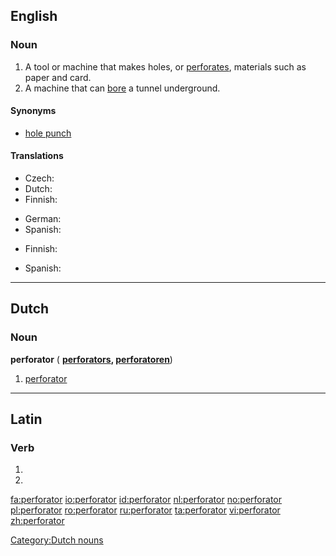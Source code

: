 ==English==

===Noun===
{{en-noun}}

# A tool or machine that makes holes, or [[perforate]]s, materials such as paper and card.
# A machine that can [[bore]] a tunnel underground.

====Synonyms====
* [[hole punch]]

====Translations====
{{trans-top|tool that makes holes}}
* Czech: {{t-|cs|děrovačka|f}}
* Dutch: {{t+|nl|perforator|m}}
* Finnish: {{t+|fi|rei'itin}}
{{trans-mid}}
* German: {{t+|de|Locher|m}}
* Spanish: {{t-|es|máquina perforadora|f}}
{{trans-bottom}}

{{trans-top|machine that bores}}
* Finnish: {{t+|fi|pora}}
{{trans-mid}}
* Spanish: {{t-|es|máquina perforadora|f}}
{{trans-bottom}}

----

==Dutch==

===Noun===
'''perforator''' ({{plural}} '''[[perforators]], [[perforatoren]]''')

# [[#Dutch|perforator]]

[[Category:Dutch nouns]]

----

==Latin==

===Verb===
{{la-verb-form|perforātor}}

# {{conjugation of|perforo|perforō|2|s|fut|pass|imp|lang=la}}
# {{conjugation of|perforo|perforō|3|s|fut|pass|imp|lang=la}}

[[fa:perforator]]
[[io:perforator]]
[[id:perforator]]
[[nl:perforator]]
[[no:perforator]]
[[pl:perforator]]
[[ro:perforator]]
[[ru:perforator]]
[[ta:perforator]]
[[vi:perforator]]
[[zh:perforator]]